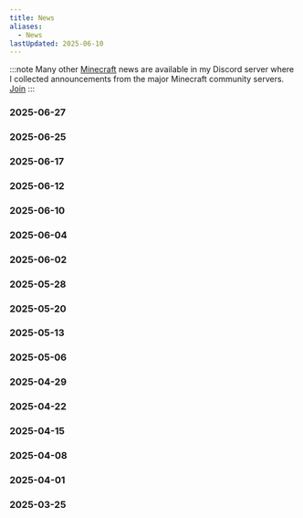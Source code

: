 ```yaml
---
title: News
aliases:
  - News
lastUpdated: 2025-06-10
---
```



:::note
Many other [Minecraft](/minecraft) news are available in my Discord server where I collected announcements from the major Minecraft community servers. [Join](https://discord.gg/gaDqYhxyzB)
:::

### 2025-06-27
<LinkCard title="1.21.7 Pre-Release 1" href="/versions" />

### 2025-06-25
<LinkCard title="1.21.7 Release Candidate 1" href="/versions" />

### 2025-06-17
<LinkCard title="Chase the Skies" href="/chasetheskies" />
<LinkCard title="1.21.6" href="/versions" />

### 2025-06-12
<LinkCard title="1.21.6 Release Candidate 1" href="/versions" />

### 2025-06-10
<LinkCard title="1.21.6 Pre-Release 4" href="/versions" />

### 2025-06-04
<LinkCard title="1.21.6 Pre-Release 3" href="/versions" />

### 2025-06-02
<LinkCard title="1.21.6 Pre-Release 2" href="/versions" />

### 2025-05-28
<LinkCard title="1.21.6 Pre-Release 1" href="/versions" />

### 2025-05-20
<LinkCard title="25w21a snapshot" href="/25w21a" />

### 2025-05-13
<LinkCard title="25w20a snapshot" href="/25w20a" />
<LinkCard title="Dialog command" href="/dialogcommand" />

### 2025-05-06
<LinkCard title="25w19a snapshot" href="/versions" />

### 2025-04-29
<LinkCard title="25w18a snapshot" href="/versions" />

### 2025-04-22
<LinkCard title="25w17a snapshot" href="/versions" />

### 2025-04-15
<LinkCard title="25w16a snapshot" href="/versions" />
<LinkCard title="Vibrant Visuals" href="/vibrantvisuals" />

### 2025-04-08
<LinkCard title="25w15a snapshot" href="/versions" />

### 2025-04-01
<LinkCard title="Craftmine" href="/craftmine" />

### 2025-03-25
<LinkCard title="Spring to Life" href="/springtolife" />
<LinkCard title="1.21.5" href="/versions" />